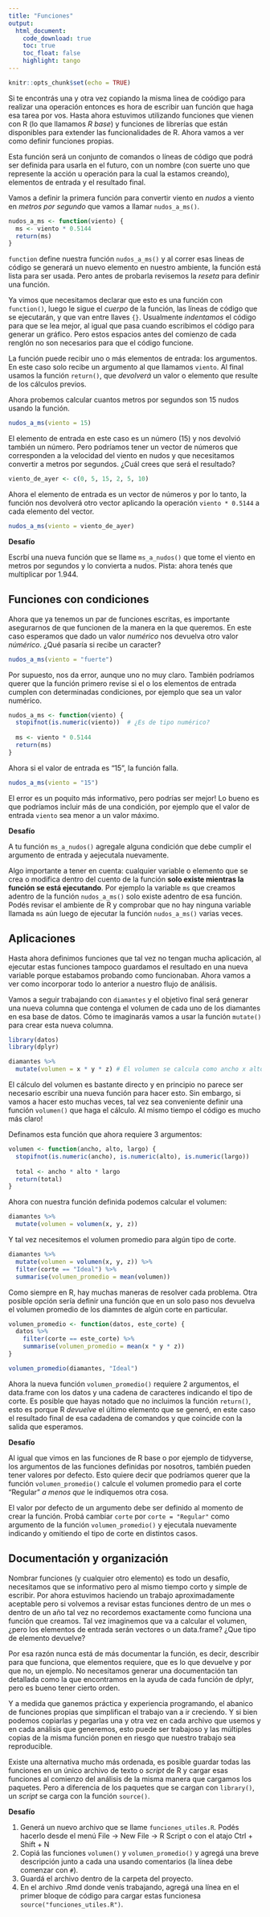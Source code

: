 ```yaml
---
title: "Funciones"
output: 
  html_document:
    code_download: true
    toc: true
    toc_float: false
    highlight: tango
---
```


```r
knitr::opts_chunk$set(echo = TRUE)
```

Si te encontrás una y otra vez copiando la misma linea de coódigo para realizar una operación entonces es hora de escribir uan función que haga esa tarea por vos. Hasta ahora estuvimos utilizando funciones que vienen con R (lo que llamamos *R base*) y funciones de librerías que están disponibles para extender las funcionalidades de R. Ahora vamos a ver como definir funciones propias.

Esta función será un conjunto de comandos o líneas de código que podrá ser definida para usarla en el futuro, con un nombre (con suerte uno que represente la acción u operación para la cual la estamos creando), elementos de entrada y el resultado final. 

Vamos a definir la primera función para convertir viento en *nudos* a viento en *metros por segundo* que vamos a llamar `nudos_a_ms()`. 

```r
nudos_a_ms <- function(viento) {
  ms <- viento * 0.5144
  return(ms)
}
```

`function` define nuestra función `nudos_a_ms()` y al correr esas lineas de código se generará un nuevo elemento en nuestro ambiente, la función está lista para ser usada. Pero antes de probarla revisemos la *reseta* para definir una función. 

Ya vimos que necesitamos declarar que esto es una función con `function()`, luego le sigue el *cuerpo* de la función, las líneas de código que se ejecutarán, y que van entre llaves `{}`. Usualmente *indentamos* el código para que se lea mejor, al igual que pasa cuando escribimos el código para generar un gráfico. Pero estos espacios antes del comienzo de cada renglón no son necesarios para que el código funcione. 

La función puede recibir uno o más elementos de entrada: los argumentos. En este caso solo recibe un argumento al que llamamos `viento`. Al final usamos la función `return()`, que *devolverá* un valor o elemento que resulte de los cálculos previos. 

Ahora probemos calcular cuantos metros por segundos son 15 nudos usando la función.

```r
nudos_a_ms(viento = 15)
```

El elemento de entrada en este caso es un número (15) y nos devolvió también un número. Pero podríamos tener un vector de números que corresponden a la velocidad del viento en nudos y que necesitamos convertir a metros por segundos. ¿Cuál crees que será el resultado?

```r
viento_de_ayer <- c(0, 5, 15, 2, 5, 10)
```

Ahora el elemento de entrada es un vector de números y por lo tanto, la función nos devolverá otro vector aplicando la operación `viento * 0.5144` a cada elemento del vector.

```r
nudos_a_ms(viento = viento_de_ayer)
```

::: {.alert .alert-info}
**Desafío**

Escrbí una nueva función que se llame `ms_a_nudos()` que tome el viento en metros por segundos y lo convierta a nudos. Pista: ahora tenés que multiplicar por 1.944.
:::

## Funciones con condiciones

Ahora que ya tenemos un par de funciones escritas, es importante asegurarnos de que funcionen de la manera en la que queremos. En este caso esperamos que dado un valor *numérico* nos devuelva otro valor *númérico*. ¿Qué pasaría si recibe un caracter? 

```r
nudos_a_ms(viento = "fuerte")
```

Por supuesto, nos da error, aunque uno no muy claro. También podríamos querer que la función primero revise si el o los elementos de entrada cumplen con determinadas condiciones, por ejemplo que sea un valor numérico.

```r
nudos_a_ms <- function(viento) {
  stopifnot(is.numeric(viento))  # ¿Es de tipo numérico?
  
  ms <- viento * 0.5144
  return(ms)
}
```

Ahora si el valor de entrada es "15", la función falla.

```r
nudos_a_ms(viento = "15")
```

El error es un poquito más informativo, pero podrías ser mejor! Lo bueno es que podríamos incluir más de una condición, por ejemplo que el valor de entrada `viento` sea menor a un valor máximo.

::: {.alert .alert-info}
**Desafío**

A tu función `ms_a_nudos()` agregale alguna condición que debe cumplir el argumento de entrada y aejecutala nuevamente.
:::


::: {.alert .alert-success}

Algo importante a tener en cuenta: cualquier variable o elemento que se crea o modifica dentro del cuento de la función **solo existe mientras la función se está ejecutando**. Por ejemplo la variable `ms` que creamos adentro de la función `nudos_a_ms()` solo existe adentro de esa función. Podés revisar el ambiente de R y comprobar que no hay ninguna variable llamada `ms` aún luego de ejecutar la función `nudos_a_ms()` varias veces.
:::

## Aplicaciones

Hasta ahora definimos funciones que tal vez no tengan mucha aplicación, al ejecutar estas funciones tampoco guardamos el resultado en una nueva variable porque estabamos probando como funcionaban. Ahora vamos a ver como incorporar todo lo anterior a nuestro flujo de análisis.

Vamos a seguir trabajando con `diamantes` y el objetivo final será generar una nueva columna que contenga el volumen de cada uno de los diamantes en esa base de datos. Cómo te imaginarás vamos a usar la función `mutate()` para crear esta nueva columna. 

```r
library(datos)
library(dplyr)

diamantes %>% 
  mutate(volumen = x * y * z) # El volumen se calcula como ancho x alto x largo asumiendo que es un cubo
```

El cálculo del volumen es bastante directo y en principio no parece ser necesario escribir una nueva función para hacer esto. Sin embargo, si vamos a hacer esto muchas veces, tal vez sea conveniente definir una función `volumen()` que haga el cálculo. Al mismo tiempo el código es mucho más claro!

Definamos esta función que ahora requiere 3 argumentos:

```r
volumen <- function(ancho, alto, largo) {
  stopifnot(is.numeric(ancho), is.numeric(alto), is.numeric(largo))
  
  total <- ancho * alto * largo
  return(total)
}
```

Ahora con nuestra función definida podemos calcular el volumen:

```r
diamantes %>% 
  mutate(volumen = volumen(x, y, z))
```

Y tal vez necesitemos el volumen promedio para algún tipo de corte.

```r
diamantes %>% 
  mutate(volumen = volumen(x, y, z)) %>% 
  filter(corte == "Ideal") %>% 
  summarise(volumen_promedio = mean(volumen))
```


Como siempre en R, hay muchas maneras de resolver cada problema. Otra posible opción sería definir una función que en un solo paso nos devuelva el volumen promedio de los diamntes de algún corte en particular.

```r
volumen_promedio <- function(datos, este_corte) {
  datos %>% 
    filter(corte == este_corte) %>% 
    summarise(volumen_promedio = mean(x * y * z)) 
}
```

```r
volumen_promedio(diamantes, "Ideal")
```

Ahora la nueva función `volumen_promedio()` requiere 2 argumentos, el data.frame con los datos y una cadena de caracteres indicando el tipo de corte. Es posible que hayas notado que no incluimos la función `return()`, esto es porque R *devuelve* el último elemento que se generó, en este caso el resultado final de esa cadadena de comandos y que coincide con la salida que esperamos. 

::: {.alert .alert-info}
**Desafío**

Al igual que vimos en las funciones de R base o por ejemplo de tidyverse, los argumentos de las funciones definidas por nosotros, también pueden tener valores por defecto. Esto quiere decir que podríamos querer que la función `volumen_promedio()` calcule el volumen promedio para el corte "Regular" *a menos que* le indiquemos otra cosa. 

El valor por defecto de un argumento debe ser definido al momento de crear la función. Probá cambiar `corte` por `corte = "Regular"` como argumento de la función `volumen_promedio()` y ejecutala nuevamente indicando y omitiendo el tipo de corte en distintos casos.
:::

## Documentación y organización

Nombrar funciones (y cualquier otro elemento) es todo un desafío, necesitamos que se informativo pero al mismo tiempo corto y simple de escribir. Por ahora estuvimos haciendo un trabajo aproximadamente aceptable pero si volvemos a revisar estas funciones dentro de un mes o dentro de un año tal vez no recordemos exactamente como funciona una función que creamos. Tal vez imaginemos que va a calcular el volumen, ¿pero los elementos de entrada serán vectores o un data.frame? ¿Que tipo de elemento devuelve?

Por esa razón nunca está de más documentar la función, es decir, describir para que funciona, que elementos requiere, que es lo que devuelve y por que no, un ejemplo. No necesitamos generar una documentación tan detallada como la que encontramos en la ayuda de cada función de dplyr, pero es bueno tener cierto orden. 

Y a medida que ganemos práctica y experiencia programando, el abanico de funciones propias que simplifican el trabajo van a ir creciendo. Y si bien podemos copiarlas y pegarlas una y otra vez en cada archivo que usemos y en cada análisis que generemos, esto puede ser trabajoso y las múltiples copias de la misma función ponen en riesgo que nuestro trabajo sea reproducible. 

Existe una alternativa mucho más ordenada, es posible guardar todas las funciones en un único archivo de texto o *script* de R y cargar esas funciones al comienzo del análisis de la misma manera que cargamos los paquetes. Pero a diferencia de los paquetes que se cargan con `library()`, un *script* se carga con la función `source()`.

::: {.alert .alert-info}
**Desafío**

1. Generá un nuevo archivo que se llame `funciones_utiles.R`. Podés hacerlo desde el menú File → New File → R Script o con el atajo Ctrl + Shift + N
2. Copiá las funciones `volumen()` y `volumen_promedio()` y agregá una breve descripción junto a cada una usando comentarios (la línea debe comenzar con `#`).
3. Guardá el archivo dentro de la carpeta del proyecto. 
4. En el archivo .Rmd donde venís trabajando, agregá una línea en el primer bloque de código para cargar estas funcionesa `source("funciones_utiles.R")`. 

:::




